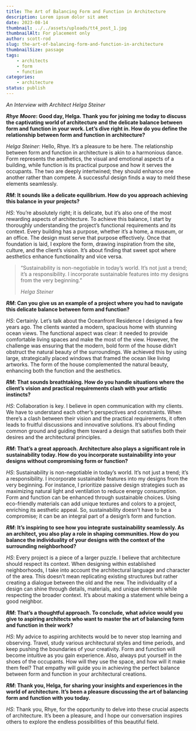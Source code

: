 ```yaml
---
title: The Art of Balancing Form and Function in Architecture
description: Lorem ipsum dolor sit amet
date: 2023-08-14
thumbnail: ../../assets/uploads/tt4_post_1.jpg
thumbnailAlt: For placement only
author: scott-rod
slug: the-art-of-balancing-form-and-function-in-architecture
thumbnailSize: passage
tags:
    - architects
    - form
    - function
categories:
    - architecture
status: publish
---
```


_An Interview with Architect Helga Steiner_

**_Rhye Moore_: Good day, Helga. Thank you for joining me today to discuss the captivating world of architecture and the delicate balance between form and function in your work. Let’s dive right in. How do you define the relationship between form and function in architecture?**

_Helga Steiner_: Hello, Rhye. It’s a pleasure to be here. The relationship between form and function in architecture is akin to a harmonious dance. Form represents the aesthetics, the visual and emotional aspects of a building, while function is its practical purpose and how it serves the occupants. The two are deeply intertwined; they should enhance one another rather than compete. A successful design finds a way to meld these elements seamlessly.

**_RM_: It sounds like a delicate equilibrium. How do you approach achieving this balance in your projects?**

_HS_: You’re absolutely right; it is delicate, but it’s also one of the most rewarding aspects of architecture. To achieve this balance, I start by thoroughly understanding the project’s functional requirements and its context. Every building has a purpose, whether it’s a home, a museum, or an office. The design must serve that purpose effectively. Once that foundation is laid, I explore the form, drawing inspiration from the site, culture, and the client’s vision. It’s about finding that sweet spot where aesthetics enhance functionality and vice versa.

> “Sustainability is non-negotiable in today’s world. It’s not just a trend; it’s a responsibility. I incorporate sustainable features into my designs from the very beginning.”
> 
> <cite>Helga Steiner</cite>

**_RM_: Can you give us an example of a project where you had to navigate this delicate balance between form and function?**

_HS_: Certainly. Let’s talk about the Oceanfront Residence I designed a few years ago. The clients wanted a modern, spacious home with stunning ocean views. The functional aspect was clear: it needed to provide comfortable living spaces and make the most of the view. However, the challenge was ensuring that the modern, bold form of the house didn’t obstruct the natural beauty of the surroundings. We achieved this by using large, strategically placed windows that framed the ocean like living artworks. The form of the house complemented the natural beauty, enhancing both the function and the aesthetics.

**_RM_: That sounds breathtaking. How do you handle situations where the client’s vision and practical requirements clash with your artistic instincts?**

_HS_: Collaboration is key. I believe in open communication with my clients. We have to understand each other’s perspectives and constraints. When there’s a clash between their vision and the practical requirements, it often leads to fruitful discussions and innovative solutions. It’s about finding common ground and guiding them toward a design that satisfies both their desires and the architectural principles.

**_RM_: That’s a great approach. Architecture also plays a significant role in sustainability today. How do you incorporate sustainability into your designs without compromising form or function?**

_HS_: Sustainability is non-negotiable in today’s world. It’s not just a trend; it’s a responsibility. I incorporate sustainable features into my designs from the very beginning. For instance, I prioritize passive design strategies such as maximizing natural light and ventilation to reduce energy consumption. Form and function can be enhanced through sustainable choices. Using eco-friendly materials can add unique textures and colors to a project, enriching its aesthetic appeal. So, sustainability doesn’t have to be a compromise; it can be an integral part of a design’s form and function.

**_RM_: It’s inspiring to see how you integrate sustainability seamlessly. As an architect, you also play a role in shaping communities. How do you balance the individuality of your designs with the context of the surrounding neighborhood?**

_HS_: Every project is a piece of a larger puzzle. I believe that architecture should respect its context. When designing within established neighborhoods, I take into account the architectural language and character of the area. This doesn’t mean replicating existing structures but rather creating a dialogue between the old and the new. The individuality of a design can shine through details, materials, and unique elements while respecting the broader context. It’s about making a statement while being a good neighbor.

**_RM_: That’s a thoughtful approach. To conclude, what advice would you give to aspiring architects who want to master the art of balancing form and function in their work?**

_HS_: My advice to aspiring architects would be to never stop learning and observing. Travel, study various architectural styles and time periods, and keep pushing the boundaries of your creativity. Form and function will become intuitive as you gain experience. Also, always put yourself in the shoes of the occupants. How will they use the space, and how will it make them feel? That empathy will guide you in achieving the perfect balance between form and function in your architectural creations.

**_RM_: Thank you, Helga, for sharing your insights and experiences in the world of architecture. It’s been a pleasure discussing the art of balancing form and function with you today.**

_HS_: Thank you, Rhye, for the opportunity to delve into these crucial aspects of architecture. It’s been a pleasure, and I hope our conversation inspires others to explore the endless possibilities of this beautiful field.